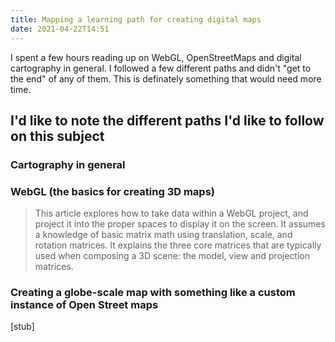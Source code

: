 ```yaml
---
title: Mapping a learning path for creating digital maps
date: 2021-04-22T14:51
---
```


I spent a few hours reading up on WebGL, OpenStreetMaps and digital cartography in general. I followed a few different paths and didn't "get to the end" of any of them. This is definately something that would need more time.

## I'd like to note the different paths I'd like to follow on this subject

### Cartography in general

### WebGL (the basics for creating 3D maps)

<BlockQuote
  citationUrl="https://developer.mozilla.org/en-US/docs/Web/API/WebGL_API/WebGL_model_view_projection"
  heading="WebGL model view projection"
>

This article explores how to take data within a WebGL project, and project it into the proper spaces to display it on the screen. It assumes a knowledge of basic matrix math using translation, scale, and rotation matrices. It explains the three core matrices that are typically used when composing a 3D scene: the model, view and projection matrices.

</BlockQuote>

### Creating a globe-scale map with something like a custom instance of Open Street maps

[stub]
